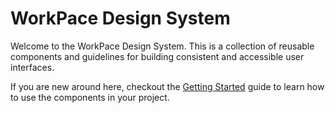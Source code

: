 # WorkPace Design System

Welcome to the WorkPace Design System. This is a collection of reusable components and guidelines for building consistent and accessible user interfaces.

If you are new around here, checkout the [Getting Started](/components/getting-started) guide to learn how to use the components in your project.
